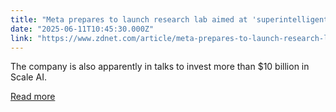 ```yaml
---
title: "Meta prepares to launch research lab aimed at 'superintelligent' AI - report"
date: "2025-06-11T10:45:30.000Z"
link: "https://www.zdnet.com/article/meta-prepares-to-launch-research-lab-aimed-at-superintelligent-ai-report/"
---
```


The company is also apparently in talks to invest more than $10 billion in Scale AI.

[Read more](https://www.zdnet.com/article/meta-prepares-to-launch-research-lab-aimed-at-superintelligent-ai-report/)
